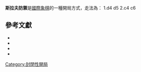 {{Chess notation}}
'''斯拉夫防禦'''是[[國際象棋|國際象棋]]的一種開局方式，走法為：
1.d4 d5 2.c4 c6

{{Infobox chess opening
|openingname = 斯拉夫防禦
|image = {{Chess diagram
|
|
|=
   |rd|nd|bd|qd|kd|bd|nd|rd
   |pd|pd|  |  |pd|pd|pd|pd
   |  |  |pd|  |  |  |  |  
   |  |  |  |pd|  |  |  |  
   |  |  |pl|pl|  |  |  |  
   |  |  |  |  |  |  |  |  
   |pl|pl|  |  |pl|pl|pl|pl
   |rl|nl|bl|ql|kl|bl|nl|rl
|}}
|moves =1.d4 d5 2.c4 c6
|ECO =D10–D17
|birth =
|nameorigin =
|parentopening =[[后翼棄兵|-[后}-翼棄兵]]
|chessgid = node=159605&move=3&moves=c6&nodes=10703.75972.75973.159605
}}

==參考文獻==
{{reflist}}
{{wikibooks|Chess Opening Theory|1. d4/1...d5/2. c4/2...c6|Slav Defense}}
*{{cite book | author=[[John_Nunn|Nunn, John]] | title=Nunn's Chess Openings | publisher=Everyman | year=1999 | isbn=1-85744-221-0}}
*{{cite book | author=Burgess, Graham | title=The Mammoth Book of Chess | url=https://archive.org/details/mammothbookofche0000burg_j9b8 | publisher=Carroll & Graf | year=2000 | isbn=0-7867-0725-9}}
*{{cite book | author=Burgess, Graham | title=The Slav | publisher=Gambit | year=2001 | isbn=1-901983-44-7}}
*{{cite book | author=[[Reuben_Fine|Fine, Reuben]] | title=Ideas Behind the Chess Openings | publisher=Random House Puzzles & Games | year=1990 | isbn=0-8129-1756-1}}


[[Category:封閉性開局|Category:封閉性開局]]
{{棋类小作品}}